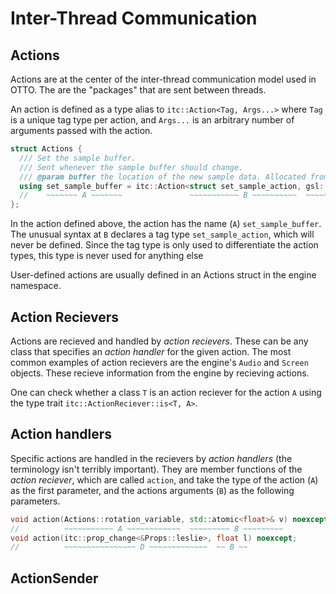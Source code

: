 # Inter-Thread Communication

## Actions

Actions are at the center of the inter-thread communication model used in OTTO. The are the "packages" that are sent between threads.

An action is defined as a type alias to `itc::Action<Tag, Args...>` where `Tag` is a unique tag type per action, and `Args...` is an arbitrary number of arguments passed with the action.

```cpp
struct Actions {
  /// Set the sample buffer.
  /// Sent whenever the sample buffer should change.
  /// @param buffer the location of the new sample data. Allocated from the audio pool.
  using set_sample_buffer = itc::Action<struct set_sample_action, gsl::span<float>>;
  //    ~~~~~~~ A ~~~~~~~               ~~~~~~~~~~~ B ~~~~~~~~~~  ~~~~~~~ C ~~~~~~
};
```

In the action defined above, the action has the name (`A`) `set_sample_buffer`. The unusual syntax at `B` declares a tag type `set_sample_action`, which will never be defined. Since the tag type is only used to differentiate the action types, this type is never used for anything else

User-defined actions are usually defined in an Actions struct in the engine namespace. 

## Action Recievers

Actions are recieved and handled by _action recievers_. These can be any class that specifies an _action handler_ for the given action. The most common examples of action recievers are the engine's `Audio` and `Screen` objects. These recieve information from the engine by recieving actions.

One can check whether a class `T` is an action reciever for the action `A` using the type trait `itc::ActionReciever::is<T, A>`.

## Action handlers
Specific actions are handled in the recievers by _action handlers_ (the terminology isn't terribly important). They are member functions of the _action reciever_, which are called `action`, and take the type of the action (`A`) as the first parameter, and the actions arguments (`B`) as the following parameters. 
```cpp
void action(Actions::rotation_variable, std::atomic<float>& v) noexcept;
//          ~~~~~~~~~~~ A ~~~~~~~~~~~~  ~~~~~~~~~ B ~~~~~~~~~ 
void action(itc::prop_change<&Props::leslie>, float l) noexcept;
//          ~~~~~~~~~~~~~~~~ D ~~~~~~~~~~~~~  ~~ B ~~
```

## ActionSender


